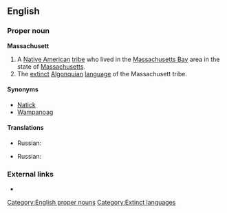 ==English==

===Proper noun===
'''Massachusett'''

# A [[Native American]] [[tribe]] who lived in the [[Massachusetts Bay]] area in the state of [[Massachusetts]].
# The [[extinct]] [[Algonquian]] [[language]] of the Massachusett tribe.

====Synonyms====
{{checksyns}}
*[[Natick]]
*[[Wampanoag]]

====Translations====
{{trans-top|tribe}}
* Russian: {{t|ru|массачусет|tr=}}
{{trans-mid}}
{{trans-bottom}}

{{trans-top|language}}
* Russian: {{t|ru|массачусетский|tr=}}
{{trans-mid}}
{{trans-bottom}}

===External links===
*{{ethnologue|code=wam}}

[[Category:English proper nouns]]
[[Category:Extinct languages]]